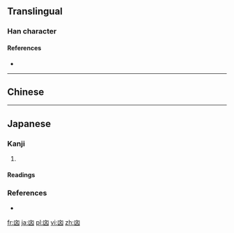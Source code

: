 {{also|㐫}}
==Translingual==

===Han character===
{{Han char|rn=17|rad=凵|as=04|sn=6|four=|canj=UYK|ids=⿶凵文}}

====References====
* {{Han ref|kx=0135.151|uh=34D9|ud=13529}}

----

==Chinese==
{{zh-see|凶|v}}

----

==Japanese==

===Kanji===
{{ja-kanji|grade=|rs=凵04}}

# {{alternative form of|凶|lang=ja}}

====Readings====
{{ja-readings
|on=[[きょう]] (kyō)
|kun=
}}

===References===
* {{R:Koseki Moji|021480}}

[[fr:㓙]]
[[ja:㓙]]
[[pl:㓙]]
[[vi:㓙]]
[[zh:㓙]]
